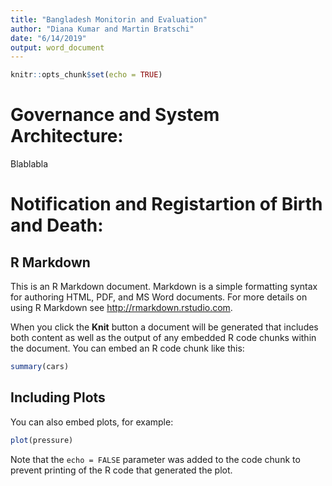 ```yaml
---
title: "Bangladesh Monitorin and Evaluation"
author: "Diana Kumar and Martin Bratschi"
date: "6/14/2019"
output: word_document
---
```


```r
knitr::opts_chunk$set(echo = TRUE)
```

# Governance and System Architecture:
Blablabla

# Notification and Registartion of Birth and Death:




## R Markdown

This is an R Markdown document. Markdown is a simple formatting syntax for authoring HTML, PDF, and MS Word documents. For more details on using R Markdown see <http://rmarkdown.rstudio.com>.

When you click the **Knit** button a document will be generated that includes both content as well as the output of any embedded R code chunks within the document. You can embed an R code chunk like this:

```r
summary(cars)
```

## Including Plots

You can also embed plots, for example:

```r
plot(pressure)
```

Note that the `echo = FALSE` parameter was added to the code chunk to prevent printing of the R code that generated the plot.
